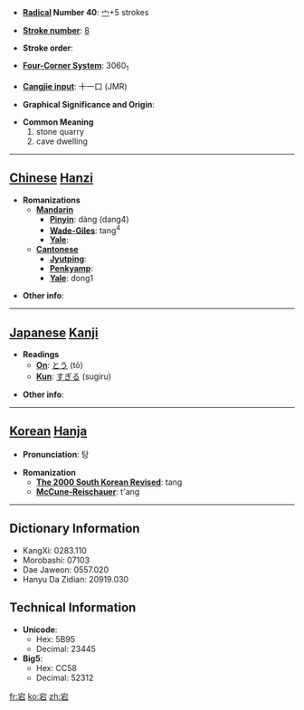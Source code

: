 * '''[[Wiktionary:Chinese radical index| Radical]] Number 40''': [[Wiktionary:Chinese radical index 宀|宀]]+5 strokes

* '''[[Wiktionary:Chinese total strokes index|Stroke number]]''': [[Wiktionary:Chinese total strokes index 8|8]]

* '''Stroke order''': 

* '''[[Wiktionary:Chinese four corner index|Four-Corner System]]''': 3060<sub>1</sub>

* '''[[Wiktionary:Chinese Cangjie index|Cangjie input]]''': 十一口 (JMR)

* '''Graphical Significance and Origin''': 

* '''Common Meaning'''
*#stone quarry
*# cave dwelling


----

== [[Chinese]] [[Hanzi]] ==

* '''Romanizations'''
** '''[[Mandarin]]'''
*** '''[[Pinyin]]''': dàng (dang4)
*** '''[[Wade-Giles]]''': tang<sup>4</sup>
*** '''[[Yale]]''': 
** '''[[Cantonese]]'''
*** '''[[Jyutping]]''':
*** '''[[Penkyamp]]''': 
*** '''[[Yale]]''': dong1

* '''Other info''': 

----

== [[Japanese]] [[Kanji]] ==

* '''Readings'''
** '''[[On]]''': [[とう]] (tō)
** '''[[Kun]]''': [[すぎる]] (sugiru)

* '''Other info''':  

----

== [[Korean]] [[Hanja]] ==

* '''Pronunciation''': 탕

* '''Romanization'''
** '''[[The 2000 South Korean Revised Romanization|The 2000 South Korean Revised]]''': tang
** '''[[McCune-Reischauer]]''': t'ang

----

== Dictionary Information ==

* KangXi: 0283.110
* Morobashi: 07103
* Dae Jaweon: 0557.020
* Hanyu Da Zidian: 20919.030

== Technical Information ==

* '''Unicode''':
** Hex: 5B95
** Decimal: 23445
* '''Big5''':
** Hex: CC58
** Decimal: 52312

[[fr:宕]]
[[ko:宕]]
[[zh:宕]]